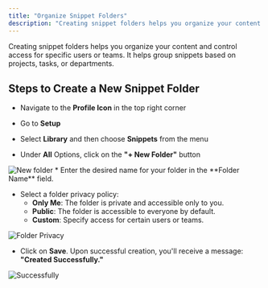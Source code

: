 ```yaml
---
title: "Organize Snippet Folders"
description: "Creating snippet folders helps you organize your content and control access for specific users or teams. It helps group snippets based on projects, tasks, or departments."
---
```


Creating snippet folders helps you organize your content and control access for specific users or teams. It helps group snippets based on projects, tasks, or departments.

## Steps to Create a New Snippet Folder

* Navigate to the **Profile Icon** in the top right corner

* Go to **Setup**

* Select **Library** and then choose **Snippets** from the menu

* Under **All** Options, click on the **"+ New Folder"** button

<img src="https://support.salesmate.io/hc/article_attachments/40529058013849" alt="New folder"/>
* Enter the desired name for your folder in the **Folder Name** field.

* Select a folder privacy policy:
   - **Only Me**: The folder is private and accessible only to you.
   - **Public**: The folder is accessible to everyone by default.
   - **Custom**: Specify access for certain users or teams.

<img src="https://support.salesmate.io/hc/article_attachments/40529058041497" alt="Folder Privacy"/>

* Click on **Save**. Upon successful creation, you'll receive a message: **"Created Successfully."**

<img src="https://support.salesmate.io/hc/article_attachments/40529041744281" alt="Successfully"/>